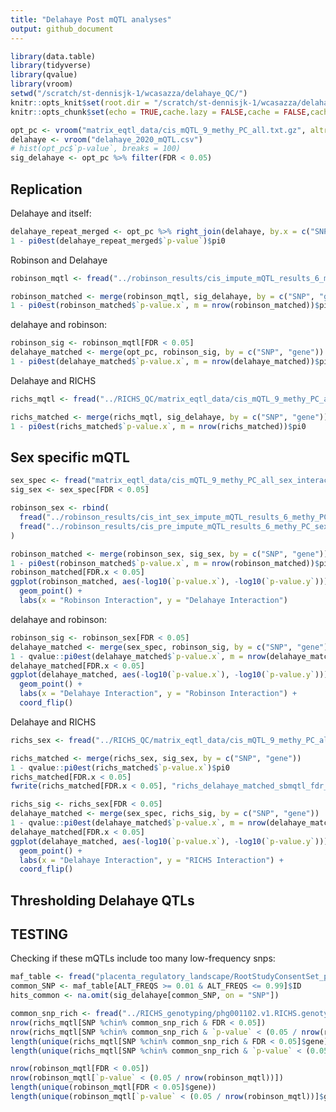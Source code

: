 ```yaml
---
title: "Delahaye Post mQTL analyses"
output: github_document
---
```


```r
library(data.table)
library(tidyverse)
library(qvalue)
library(vroom)
setwd("/scratch/st-dennisjk-1/wcasazza/delahaye_QC/")
knitr::opts_knit$set(root.dir = "/scratch/st-dennisjk-1/wcasazza/delahaye_QC/")
knitr::opts_chunk$set(echo = TRUE,cache.lazy = FALSE,cache = FALSE,cache.path = "global_cache")
```
```r
opt_pc <- vroom("matrix_eqtl_data/cis_mQTL_9_methy_PC_all.txt.gz", altrep = TRUE)
delahaye <- vroom("delahaye_2020_mQTL.csv")
# hist(opt_pc$`p-value`, breaks = 100)
sig_delahaye <- opt_pc %>% filter(FDR < 0.05)
```
## Replication
Delahaye and itself:
```r
delahaye_repeat_merged <- opt_pc %>% right_join(delahaye, by.x = c("SNP", "gene"), by.y = c("SNPID", "cpgID"))
1 - pi0est(delahaye_repeat_merged$`p-value`)$pi0
```

Robinson and Delahaye
```r
robinson_mqtl <- fread("../robinson_results/cis_impute_mQTL_results_6_methy_PC.txt")
```

```r
robinson_matched <- merge(robinson_mqtl, sig_delahaye, by = c("SNP", "gene"))
1 - pi0est(robinson_matched$`p-value.x`, m = nrow(robinson_matched))$pi0
```
delahaye and robinson:
```r
robinson_sig <- robinson_mqtl[FDR < 0.05]
delahaye_matched <- merge(opt_pc, robinson_sig, by = c("SNP", "gene"))
1 - pi0est(delahaye_matched$`p-value.x`, m = nrow(delahaye_matched))$pi0
```

Delahaye and RICHS
```r
richs_mqtl <- fread("../RICHS_QC/matrix_eqtl_data/cis_mQTL_9_methy_PC_all.txt")
```
```r

richs_matched <- merge(richs_mqtl, sig_delahaye, by = c("SNP", "gene"))
1 - pi0est(richs_matched$`p-value.x`, m = nrow(richs_matched))$pi0
```



## Sex specific mQTL
```r
sex_spec <- fread("matrix_eqtl_data/cis_mQTL_9_methy_PC_all_sex_interaction.txt")
sig_sex <- sex_spec[FDR < 0.05]
```
```r
robinson_sex <- rbind(
  fread("../robinson_results/cis_int_sex_impute_mQTL_results_6_methy_PC.txt"),
  fread("../robinson_results/cis_pre_impute_mQTL_results_6_methy_PC_sex_interaction_chrX.txt")
)
```

```r
robinson_matched <- merge(robinson_sex, sig_sex, by = c("SNP", "gene"))
1 - pi0est(robinson_matched$`p-value.x`, m = nrow(robinson_matched))$pi0
robinson_matched[FDR.x < 0.05]
ggplot(robinson_matched, aes(-log10(`p-value.x`), -log10(`p-value.y`))) +
  geom_point() +
  labs(x = "Robinson Interaction", y = "Delahaye Interaction")
```
delahaye and robinson:
```r
robinson_sig <- robinson_sex[FDR < 0.05]
delahaye_matched <- merge(sex_spec, robinson_sig, by = c("SNP", "gene"))
1 - qvalue::pi0est(delahaye_matched$`p-value.x`, m = nrow(delahaye_matched))$pi0
delahaye_matched[FDR.x < 0.05]
ggplot(delahaye_matched, aes(-log10(`p-value.x`), -log10(`p-value.y`))) +
  geom_point() +
  labs(x = "Delahaye Interaction", y = "Robinson Interaction") +
  coord_flip()
```

Delahaye and RICHS
```r
richs_sex <- fread("../RICHS_QC/matrix_eqtl_data/cis_mQTL_9_methy_PC_all_sex_interaction.txt")
```
```r
richs_matched <- merge(richs_sex, sig_sex, by = c("SNP", "gene"))
1 - qvalue::pi0est(richs_matched$`p-value.x`)$pi0
richs_matched[FDR.x < 0.05]
fwrite(richs_matched[FDR.x < 0.05], "richs_delahaye_matched_sbmqtl_fdr_05.txt", quote = F)
```
```r
richs_sig <- richs_sex[FDR < 0.05]
delahaye_matched <- merge(sex_spec, richs_sig, by = c("SNP", "gene"))
1 - qvalue::pi0est(delahaye_matched$`p-value.x`, m = nrow(delahaye_matched))$pi0
delahaye_matched[FDR.x < 0.05]
ggplot(delahaye_matched, aes(-log10(`p-value.x`), -log10(`p-value.y`))) +
  geom_point() +
  labs(x = "Delahaye Interaction", y = "RICHS Interaction") +
  coord_flip()
```
## Thresholding Delahaye QTLs
<!-- @todo implement QTL Quality filters -->
<!-- @body delahaye et al 2018 use FDR based on 1000 permutations to narrow down their initial number, they then restrict 5% of each allelic dosage. I should report something at least including the dosage (especially in the sex specific hits) and perhaps a more stringent cutoff like bonferroni or a lower FDR. Another thing I should do is report those mQTLs with non-zero CPP in CAVIAR -->
## TESTING 
Checking if these mQTLs include too many low-frequency snps:
```r
maf_table <- fread("placenta_regulatory_landscape/RootStudyConsentSet_phs001717.PlacentalRegulation.v1.p1.c1.HMB-IRB-PUB-COL-MDS/genotype_qc/all_imputed_r2_30_rsid.afreq")
common_SNP <- maf_table[ALT_FREQS >= 0.01 & ALT_FREQS <= 0.99]$ID
hits_common <- na.omit(sig_delahaye[common_SNP, on = "SNP"])
``` 

```r
common_snp_rich <- fread("../RICHS_genotyping/phg001102.v1.RICHS.genotype-calls-matrixfmt.MEGA_Consortium.c1.GRU/all_imputed_r2_30_rsid.afreq")[ALT_FREQS >= 0.01 & ALT_FREQS <= 0.99]$ID
nrow(richs_mqtl[SNP %chin% common_snp_rich & FDR < 0.05])
nrow(richs_mqtl[SNP %chin% common_snp_rich & `p-value` < (0.05 / nrow(richs_mqtl))])
length(unique(richs_mqtl[SNP %chin% common_snp_rich & FDR < 0.05]$gene))
length(unique(richs_mqtl[SNP %chin% common_snp_rich & `p-value` < (0.05 / nrow(richs_mqtl))]$gene))
```

```r
nrow(robinson_mqtl[FDR < 0.05])
nrow(robinson_mqtl[`p-value` < (0.05 / nrow(robinson_mqtl))])
length(unique(robinson_mqtl[FDR < 0.05]$gene))
length(unique(robinson_mqtl[`p-value` < (0.05 / nrow(robinson_mqtl))]$gene))
```

